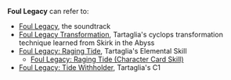 {{Disambiguation}}
'''Foul Legacy''' can refer to:
* [[Foul Legacy]], the soundtrack
* [[Foul Legacy Transformation]], Tartaglia's cyclops transformation technique learned from Skirk in the Abyss
* [[Foul Legacy: Raging Tide]], Tartaglia's Elemental Skill
** [[Foul Legacy: Raging Tide (Character Card Skill)]]
* [[Foul Legacy: Tide Withholder]], Tartaglia's C1